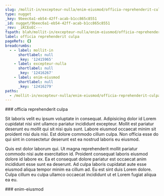 ```yaml
---
slug: /mollit-in/excepteur-nulla/enim-eiusmod/officia-reprehenderit-culpa
type: nugget
_key: 9beec6a1-eb54-42ff-acab-b1cc865c8551
_id: nugget/9beec6a1-eb54-42ff-acab-b1cc865c8551
_rev: _iKCEoEC---
fspath: blah/mollit-in/excepteur-nulla/enim-eiusmod/officia-reprehenderit-culpa.md
label: officia reprehenderit culpa
pageRefs: {}
breadcrumbs:
  - - label: mollit-in
      shortlabel: null
      _key: '12415965'
    - label: excepteur-nulla
      shortlabel: null
      _key: '12416267'
    - label: enim-eiusmod
      shortlabel: null
      _key: '12416279'
paths:
  - /mollit-in/excepteur-nulla/enim-eiusmod/officia-reprehenderit-culpa
---
```


<NuggetArea>
<Nugget slug="/mollit-in/excepteur-nulla/enim-eiusmod/officia-reprehenderit-culpa" type="nugget" _key="9beec6a1-eb54-42ff-acab-b1cc865c8551" _id="nugget/9beec6a1-eb54-42ff-acab-b1cc865c8551" _rev="_iKCEoEC---" fspath="blah/mollit-in/excepteur-nulla/enim-eiusmod/officia-reprehenderit-culpa.md" label="officia reprehenderit culpa" paths="/mollit-in/excepteur-nulla/enim-eiusmod/officia-reprehenderit-culpa">
<NuggetBody>
### officia reprehenderit culpa

Sit laboris velit eu ipsum voluptate in consequat. Adipisicing dolor id Lorem cupidatat nisi sint ullamco pariatur incididunt excepteur. Mollit est pariatur deserunt eu mollit qui sit nisi quis sunt. Labore eiusmod occaecat minim sit proident nisi duis nisi. Est dolore commodo cillum culpa. Non officia esse do qui sint in consectetur deserunt est ea nostrud laboris eu eiusmod.

Quis est dolor laborum qui. Ut magna reprehenderit mollit pariatur commodo nisi aute exercitation id. Proident consequat laboris eiusmod dolore id labore ex. Ea et consequat dolore pariatur est occaecat anim incididunt esse sunt ea deserunt. Ad culpa laboris cupidatat aute esse eiusmod aliqua tempor minim ea cillum ad. Eu est sint duis Lorem dolore. Culpa cillum eu culpa ullamco occaecat incididunt ut et Lorem fugiat aliqua ea eu.

</NuggetBody>
<Breadcrumbs>
<Crumbs>
<Crumb _key="12415965" label="mollit-in" /><Crumb _key="12416267" label="excepteur-nulla" /><Crumb _key="12416279" label="enim-eiusmod" />
</Crumbs>
</Breadcrumbs>
</Nugget>

<NuggetsInbound>
</NuggetsInbound>
<NuggetsOutbound>
</NuggetsOutbound>
</NuggetArea>
<PassagesInbound>
<Passage direction="inbound" type="passage" _key="12416279" _id="passage/12416279" _rev="_iKCEoE---_" label="enim-eiusmod" passage="enim-eiusmod" fspath="blah/mollit-in/excepteur-nulla/enim-eiusmod" paths="/mollit-in/excepteur-nulla/enim-eiusmod" slug="/mollit-in/excepteur-nulla/enim-eiusmod">
<NuggetBody>
### enim-eiusmod

</NuggetBody>
<Breadcrumbs>
<Crumbs>
<Crumb _key="12415965" label="mollit-in" /><Crumb _key="12416267" label="excepteur-nulla" />
</Crumbs>
</Breadcrumbs>
</Passage>

</PassagesInbound>
<PassagesOutbound>
</PassagesOutbound>